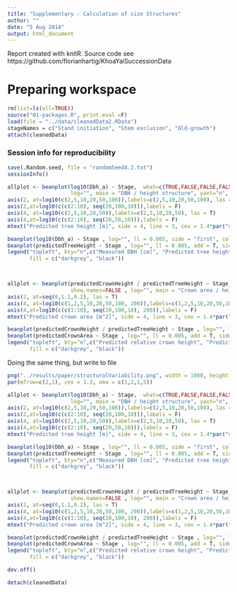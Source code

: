 ```yaml
---
title: "Supplementary - Calculation of size Structures"
author: ""
date: "5 Aug 2014"
output: html_document
---
```


Report created with knitR. Source code see https://github.com/florianhartig/KhoaYaiSuccessionData

# Preparing workspace

```r
rm(list=ls(all=TRUE))
source("01-packages.R", print.eval =F)
load(file = "../data/cleanedData2.RData")
stageNames = c("Stand initiation", "Stem exclusion", "Old-growth")
attach(cleanedData)
```

### Session info for reproducibility

```r
save(.Random.seed, file = "randomSeed4.2.txt")
sessionInfo() 
```

```r

allplot <- beanplot(log10(Dbh_a) ~ Stage,  what=c(TRUE,FALSE,FALSE,FALSE),show.names=FALSE , 
                    log="", main = "DBH / height structure", yaxt="n", ylim = c(0.4, 2.2), ylab='Measured DBH [cm]')
axis(2, at=log10(c(2,5,10,20,50,100)),labels=c(2,5,10,20,50,100), las = 2)
axis(2,at=log10(c(c(2:10), seq(20,100,10))),labels = F)
axis(4, at=log10(c(2,5,10,20,50)),labels=c(2,5,10,20,50), las = T)
axis(4,at=log10(c(c(2:10), seq(20,50,10))),labels = F)
mtext("Predicted tree height [m]", side = 4, line = 3, cex = 1.4*par("cex.lab"))

beanplot(log10(Dbh_a) ~ Stage , log="", ll = 0.005, side = "first", col = "darkgrey", add = T,show.names=FALSE ) 
beanplot(predictedTreeHeight ~ Stage , log="", ll = 0.005, add = T, side = "second", names = stageNames) 
legend("topleft", bty="n",c("Measured DBH [cm]", "Predicted tree height [m]"),
       fill = c("darkgrey", "black"))



allplot <- beanplot(predictedCrownHeight / predictedTreeHeight ~ Stage,  what=c(TRUE,FALSE,FALSE,FALSE),
                    show.names=FALSE , log="", main = "Crown area / height structure", yaxt="n", ylim = c(0,2.3), ylab = "Predicted relative crown height")
axis(2, at=seq(0,1.1,0.2), las = T)
axis(4, at=log10(c(1,2,5,10,20,50,100, 200)),labels=c(1,2,5,10,20,50,100, 200), las = 2)
axis(4,at=log10(c(c(1:10), seq(20,100,10), 200)),labels = F)
mtext("Predicted crown area [m^2]", side = 4, line = 3, cex = 1.4*par("cex.lab"))

beanplot(predictedCrownHeight / predictedTreeHeight ~ Stage , log="", ll = 0.005, side = "first", col = "darkgrey", add = T,show.names=FALSE) 
beanplot(predictedCrownArea ~ Stage , log="", ll = 0.005, add = T, side = "second", names = stageNames) 
legend("topleft", bty="n",c("Predicted relative crown height", "Predicted crown area [m^2]"),
       fill = c("darkgrey", "black"))

```




Doing the same thing, but write to file 

```r

png("../results/paper/structuralVariability.png", width = 1000, height = 1000)
par(mfrow=c(2,1), cex = 1.3, oma = c(1,2,1,5))

allplot <- beanplot(log10(Dbh_a) ~ Stage,  what=c(TRUE,FALSE,FALSE,FALSE),show.names=FALSE , 
                    log="", main = "DBH / height structure", yaxt="n", ylim = c(0.4, 2.2), ylab='Measured DBH [cm]')
axis(2, at=log10(c(2,5,10,20,50,100)),labels=c(2,5,10,20,50,100), las = 2)
axis(2,at=log10(c(c(2:10), seq(20,100,10))),labels = F)
axis(4, at=log10(c(2,5,10,20,50)),labels=c(2,5,10,20,50), las = T)
axis(4,at=log10(c(c(2:10), seq(20,50,10))),labels = F)
mtext("Predicted tree height [m]", side = 4, line = 3, cex = 1.4*par("cex.lab"))

beanplot(log10(Dbh_a) ~ Stage , log="", ll = 0.005, side = "first", col = "darkgrey", add = T,show.names=FALSE) 
beanplot(predictedTreeHeight ~ Stage , log="", ll = 0.005, add = T, side = "second", names = stageNames) 
legend("topleft", bty="n",c("Measured DBH [cm]", "Predicted tree height [m]"),
       fill = c("darkgrey", "black"))



allplot <- beanplot(predictedCrownHeight / predictedTreeHeight ~ Stage,  what=c(TRUE,FALSE,FALSE,FALSE),
                    show.names=FALSE , log="", main = "Crown area / height structure", yaxt="n", ylim = c(0,2.3), ylab = "Predicted relative crown height")
axis(2, at=seq(0,1.1,0.2), las = T)
axis(4, at=log10(c(1,2,5,10,20,50,100, 200)),labels=c(1,2,5,10,20,50,100, 200), las = 2)
axis(4,at=log10(c(c(1:10), seq(20,100,10), 200)),labels = F)
mtext("Predicted crown area [m^2]", side = 4, line = 3, cex = 1.4*par("cex.lab"))

beanplot(predictedCrownHeight / predictedTreeHeight ~ Stage , log="", ll = 0.005, side = "first", col = "darkgrey", add = T,show.names=FALSE) 
beanplot(predictedCrownArea ~ Stage , log="", ll = 0.005, add = T, side = "second", names = stageNames) 
legend("topleft", bty="n",c("Predicted relative crown height", "Predicted crown area [m^2]"),
       fill = c("darkgrey", "black"))

dev.off()
```



```r
detach(cleanedData)
```


